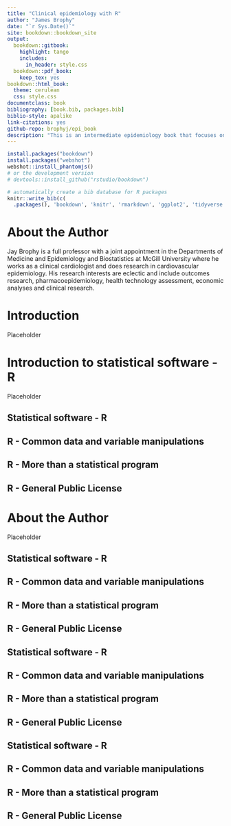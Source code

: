 ```yaml
--- 
title: "Clinical epidemiology with R"
author: "James Brophy"
date: "`r Sys.Date()`"
site: bookdown::bookdown_site
output:
  bookdown::gitbook:
    highlight: tango
    includes:
      in_header: style.css
  bookdown::pdf_book:
    keep_tex: yes
bookdown::html_book:
  theme: cerulean
  css: style.css
documentclass: book
bibliography: [book.bib, packages.bib]
biblio-style: apalike
link-citations: yes
github-repo: brophyj/epi_book
description: "This is an intermediate epidemiology book that focuses on clinical epidmeiology and its quantification using R. It stems from my belief that the learning of epidmeiologic principles is consolidated through hands on coding examples."
---
```


```r
install.packages("bookdown")
install.packages("webshot")
webshot::install_phantomjs()
# or the development version
# devtools::install_github("rstudio/bookdown")

```


```r
# automatically create a bib database for R packages
knitr::write_bib(c(
  .packages(), 'bookdown', 'knitr', 'rmarkdown', 'ggplot2', 'tidyverse', 'epiR'), 'packages.bib')
```

# About the Author {-}


Jay Brophy is a full professor with a joint appointment in the Departments of Medicine and Epidemiology and Biostatistics at McGill University where he works as a clinical cardiologist and does research in cardiovascular epidemiology. His research interests are eclectic and include outcomes research, pharmacoepidemiology, health technology assessment, economic analyses and clinical research.   

<!--chapter:end:index.Rmd-->


# Introduction {#intro}

Placeholder



<!--chapter:end:01-intro.Rmd-->


# Introduction to statistical software - R 

Placeholder


## Statistical software - R
## R - Common data and variable manipulations
## R - More than a statistical program 
## R - General Public License

<!--chapter:end:02-intro_R.Rmd-->


# About the Author {-}

Placeholder


## Statistical software - R
## R - Common data and variable manipulations
## R - More than a statistical program 
## R - General Public License
## Statistical software - R
## R - Common data and variable manipulations
## R - More than a statistical program 
## R - General Public License
## Statistical software - R
## R - Common data and variable manipulations
## R - More than a statistical program 
## R - General Public License

<!--chapter:end:X_main.Rmd-->

